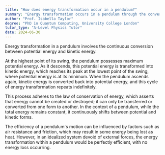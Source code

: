 ```yaml
---
title: "How does energy transformation occur in a pendulum?"
summary: "Energy transformation occurs in a pendulum through the conversion of potential energy to kinetic energy and back."
author: "Prof. Isabella Taylor"
degree: "PhD in Quantum Computing, University College London"
tutor_type: "A-Level Physics Tutor"
date: 2024-06-30
---
```


Energy transformation in a pendulum involves the continuous conversion between potential energy and kinetic energy.

At the highest point of its swing, the pendulum possesses maximum potential energy. As it descends, this potential energy is transformed into kinetic energy, which reaches its peak at the lowest point of the swing, where potential energy is at its minimum. When the pendulum ascends again, kinetic energy is converted back into potential energy, and this cycle of energy transformation repeats indefinitely.

This process adheres to the law of conservation of energy, which asserts that energy cannot be created or destroyed; it can only be transferred or converted from one form to another. In the context of a pendulum, while the total energy remains constant, it continuously shifts between potential and kinetic forms.

The efficiency of a pendulum's motion can be influenced by factors such as air resistance and friction, which may result in some energy being lost as heat. However, in an idealized system devoid of external forces, the energy transformation within a pendulum would be perfectly efficient, with no energy loss occurring.
    